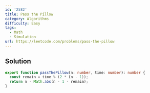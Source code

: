 ```yaml
---
id: '2582'
title: Pass the Pillow
category: Algorithms
difficulty: Easy
tags:
  - Math
  - Simulation
url: https://leetcode.com/problems/pass-the-pillow
---
```


## Solution

```typescript filename="solution.ts" copy
export function passThePillow(n: number, time: number): number {
  const remain = time % (2 * (n - 1));
  return n - Math.abs(n - 1 - remain);
}
```
